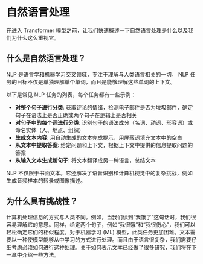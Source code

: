 # 自然语言处理

在进入 Transformer 模型之前，让我们快速概述一下自然语言处理是什么以及我们为什么这么重视它。

## 什么是自然语言处理？

NLP 是语言学和机器学习交叉领域，专注于理解与人类语言相关的一切。 NLP 任务的目标不仅是单独理解单个单词，而且是能够理解这些单词的上下文。

以下是常见 NLP 任务的列表，每个任务都有一些示例：

- **对整个句子进行分类**: 获取评论的情绪，检测电子邮件是否为垃圾邮件，确定句子在语法上是否正确或两个句子在逻辑上是否相关
- **对句子中的每个词进行分类**: 识别句子的语法成分（名词、动词、形容词）或命名实体（人、地点、组织）
- **生成文本内容**: 用自动生成的文本完成提示，用屏蔽词填充文本中的空白
- **从文本中提取答案**: 给定问题和上下文，根据上下文中提供的信息提取问题的答案
- **从输入文本生成新句子**: 将文本翻译成另一种语言，总结文本

NLP 不仅限于书面文本。它还解决了语音识别和计算机视觉中的复杂挑战，例如生成音频样本的转录或图像描述。
## 为什么具有挑战性？

计算机处理信息的方式与人类不同。例如，当我们读到“我饿了”这句话时，我们很容易理解它的意思。同样，给定两个句子，例如“我很饿”和“我很伤心”，我们可以轻松确定它们的相似程度。对于机器学习 (ML) 模型，此类任务更加困难。文本需要以一种使模型能够从中学习的方式进行处理。而且由于语言很复杂，我们需要仔细考虑必须如何进行这种处理。关于如何表示文本已经做了很多研究，我们将在下一章中介绍一些方法。